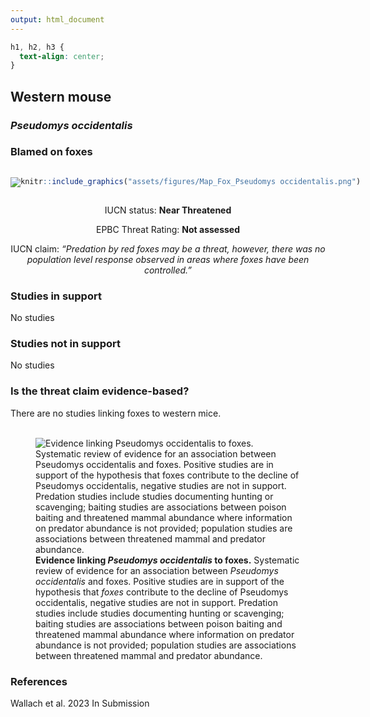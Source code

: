 ```yaml
---
output: html_document
---
```

```css
h1, h2, h3 {
  text-align: center;
}
```

## **Western mouse**
### *Pseudomys occidentalis*
### Blamed on foxes

:::: {style="display: flex;"}

[![](assets/photos/Pseudomys occidentalis.png)](https://www.inaturalist.org/photos/470329?size=original)

::: {}

:::

::: {}
  ```r
  knitr::include_graphics("assets/figures/Map_Fox_Pseudomys occidentalis.png")
  ```
:::

::::
<center>
IUCN status: **Near Threatened**

EPBC Threat Rating: **Not assessed**

IUCN claim: *"Predation by red foxes may be a threat, however, there was no population level response observed in areas where foxes have been controlled."*

</center>

### Studies in support

No studies

### Studies not in support

No studies

### Is the threat claim evidence-based?

There are no studies linking foxes to western mice.
<br>
<br>

![**Evidence linking *Pseudomys occidentalis* to foxes.** Systematic review of evidence for an association between *Pseudomys occidentalis* and foxes. Positive studies are in support of the hypothesis that *foxes* contribute to the decline of Pseudomys occidentalis, negative studies are not in support. Predation studies include studies documenting hunting or scavenging; baiting studies are associations between poison baiting and threatened mammal abundance where information on predator abundance is not provided; population studies are associations between threatened mammal and predator abundance.](assets/figures/Main_Evidence_Fox_Pseudomys occidentalis.png)

### References



Wallach et al. 2023 In Submission

